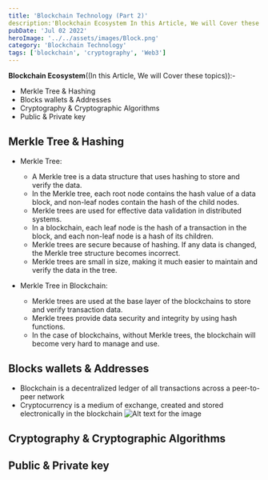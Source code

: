 ```yaml
---
title: 'Blockchain Technology (Part 2)'
description:'Blockchain Ecosystem In this Article, We will Cover these topics:-'
pubDate: 'Jul 02 2022'
heroImage: '../../assets/images/Block.png'
category: 'Blockchain Technology'
tags: ['blockchain', 'cryptography', 'Web3']
---
```


**Blockchain Ecosystem**((In this Article, We will Cover these topics)):- 
- Merkle Tree & Hashing
- Blocks wallets & Addresses
- Cryptography & Cryptographic Algorithms
- Public & Private key


## Merkle Tree & Hashing
- Merkle Tree:
	* A Merkle tree is a data structure that uses hashing to store and verify the data.
	* In the Merkle tree, each root node contains the hash value of a data block, and non-leaf nodes contain the hash of the child nodes.
	* Merkle trees are used for effective data validation in distributed systems.
	* In a blockchain, each leaf node is the hash of a transaction in the block, and each non-leaf node is a hash of its children.
	* Merkle trees are secure because of hashing. If any data is changed, the Merkle tree structure becomes incorrect.
	* Merkle trees are small in size, making it much easier to maintain and verify the data in the tree.

- Merkle Tree in Blockchain:
	* Merkle trees are used at the base layer of the blockchains to store and verify transaction data.
	* Merkle trees provide data security and integrity by using hash functions.
	* In the case of blockchains, without Merkle trees, the blockchain will become very hard to manage 
	  and use.
	


## Blocks wallets & Addresses
- Blockchain is a decentralized ledger of all transactions across a peer-to-peer network
- Cryptocurrency is a medium of exchange, created and stored electronically in the blockchain
	![Alt text for the image](../../assets/images/BCtablepart1.png)


## Cryptography & Cryptographic Algorithms



## Public & Private key
